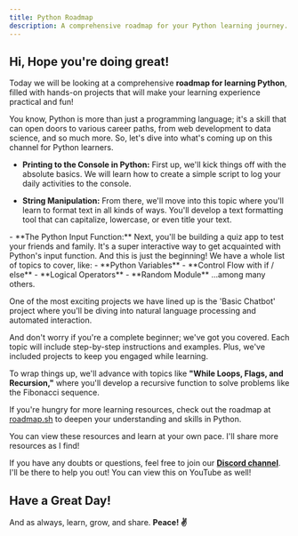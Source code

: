 ```yaml
---
title: Python Roadmap
description: A comprehensive roadmap for your Python learning journey.
---
```


## Hi, Hope you're doing great!

Today we will be looking at a comprehensive **roadmap for learning Python**, filled with hands-on projects that will make your learning experience practical and fun!

You know, Python is more than just a programming language; it's a skill that can open doors to various career paths, from web development to data science, and so much more. So, let's dive into what's coming up on this channel for Python learners.

- **Printing to the Console in Python:** First up, we'll kick things off with the absolute basics. We will learn how to create a simple script to log your daily activities to the console.
<GifComponent src="/gifs/printing_console_python.gif" alt="printing to the console" />

- **String Manipulation:** From there, we'll move into this topic where you'll learn to format text in all kinds of ways. You'll develop a text formatting tool that can capitalize, lowercase, or even title your text.
<GifComponent src="/gifs/python_textformatter.gif" alt="textformatter" />
- **The Python Input Function:** Next, you'll be building a quiz app to test your friends and family. It's a super interactive way to get acquainted with Python's input function.
<GifComponent src="/gifs/python_quiz.gif" alt="quiz in python" />
And this is just the beginning! We have a whole list of topics to cover, like:
- **Python Variables**
- **Control Flow with if / else**
- **Logical Operators**
- **Random Module**
...among many others.

One of the most exciting projects we have lined up is the 'Basic Chatbot' project where you'll be diving into natural language processing and automated interaction.
<GifComponent src="/gifs/python_chatbot.gif" alt="chatbot in python" />

And don't worry if you're a complete beginner; we've got you covered. Each topic will include step-by-step instructions and examples. Plus, we've included projects to keep you engaged while learning.

To wrap things up, we'll advance with topics like **"While Loops, Flags, and Recursion,"** where you'll develop a recursive function to solve problems like the Fibonacci sequence.
<GifComponent src="/gifs/python_fibonacci.gif" alt="fibonacci in python" />

If you're hungry for more learning resources, check out the roadmap at [roadmap.sh](https://roadmap.sh) to deepen your understanding and skills in Python.


<GifComponent src="/gifs/roadmapsh.gif" alt="roadmap.sh website" />

You can view these resources and learn at your own pace. I'll share more resources as I find!

 If you have any doubts or questions, feel free to join our [**Discord channel**](https://discord.com/invite/8tFHup743H). I'll be there to help you out! 
 You can view this on YouTube as well!

<YouTubeComponent url="https://www.youtube.com/watch?v=RU5kcvBWW_Y" />

## Have a Great Day!
And as always, learn, grow, and share. **Peace! ✌️**